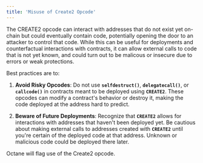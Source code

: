 ```yaml
---
title: 'Misuse of Create2 Opcode'
---
```


The CREATE2 opcode can interact with addresses that do not exist yet on-chain but could eventually contain code, potentially opening the door to an attacker to control that code. While this can be useful for deployments and counterfactual interactions with contracts, it can allow external calls to code that is not yet known, and could turn out to be malicous or insecure due to errors or weak protections.

Best practices are to:

1. **Avoid Risky Opcodes**: Do not use **`selfdestruct()`**, **`delegatecall()`**, or **`callcode()`** in contracts meant to be deployed using **`CREATE2`**. These opcodes can modify a contract's behavior or destroy it, making the code deployed at the address hard to predict.

2. **Beware of Future Deployments**: Recognize that **`CREATE2`** allows for interactions with addresses that haven't been deployed yet. Be cautious about making external calls to addresses created with **`CREATE2`** until you're certain of the deployed code at that address. Unknown or malicious code could be deployed there later.

Octane will flag use of the Create2 opcode.
